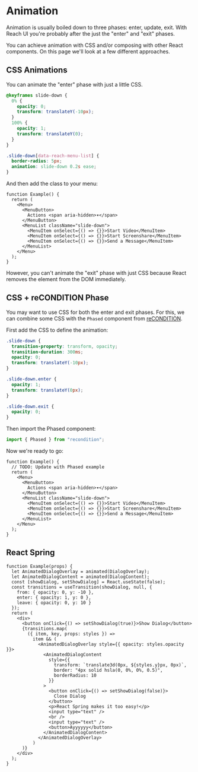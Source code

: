
<Helmet title="Reach UI - Animation" />

# Animation

Animation is usually boiled down to three phases: enter, update, exit. With Reach UI you're probably after the just the "enter" and "exit" phases.

You can achieve animation with CSS and/or composing with other React components. On this page we'll look at a few different approaches.

## CSS Animations

You can animate the "enter" phase with just a little CSS.

```css
@keyframes slide-down {
  0% {
    opacity: 0;
    transform: translateY(-10px);
  }
  100% {
    opacity: 1;
    transform: translateY(0);
  }
}

.slide-down[data-reach-menu-list] {
  border-radius: 5px;
  animation: slide-down 0.2s ease;
}
```

And then add the class to your menu:

```jsx-live
function Example() {
  return (
    <Menu>
      <MenuButton>
        Actions <span aria-hidden>▾</span>
      </MenuButton>
      <MenuList className="slide-down">
        <MenuItem onSelect={() => {}}>Start Video</MenuItem>
        <MenuItem onSelect={() => {}}>Start Screenshare</MenuItem>
        <MenuItem onSelect={() => {}}>Send a Message</MenuItem>
      </MenuList>
    </Menu>
  );
}
```

However, you can't animate the "exit" phase with just CSS because React removes the element from the DOM immediately.

## CSS + reCONDITION Phase

You may want to use CSS for both the enter and exit phases. For this, we can combine some CSS with the `Phased` component from [reCONDITION](https://github.com/theKashey/recondition).

First add the CSS to define the animation:

```css
.slide-down {
  transition-property: transform, opacity;
  transition-duration: 300ms;
  opacity: 0;
  transform: translateY(-10px);
}

.slide-down.enter {
  opacity: 1;
  transform: translateY(0px);
}

.slide-down.exit {
  opacity: 0;
}
```

Then import the Phased component:

```jsx
import { Phased } from "recondition";
```

Now we're ready to go:

```jsx-live
function Example() {
  // TODO: Update with Phased example
  return (
    <Menu>
      <MenuButton>
        Actions <span aria-hidden>▾</span>
      </MenuButton>
      <MenuList className="slide-down">
        <MenuItem onSelect={() => {}}>Start Video</MenuItem>
        <MenuItem onSelect={() => {}}>Start Screenshare</MenuItem>
        <MenuItem onSelect={() => {}}>Send a Message</MenuItem>
      </MenuList>
    </Menu>
  );
}
```

## React Spring

```jsx-live
function Example(props) {
  let AnimatedDialogOverlay = animated(DialogOverlay);
  let AnimatedDialogContent = animated(DialogContent);
  const [showDialog, setShowDialog] = React.useState(false);
  const transitions = useTransition(showDialog, null, {
    from: { opacity: 0, y: -10 },
    enter: { opacity: 1, y: 0 },
    leave: { opacity: 0, y: 10 }
  });
  return (
    <div>
      <button onClick={() => setShowDialog(true)}>Show Dialog</button>
      {transitions.map(
        ({ item, key, props: styles }) =>
          item && (
            <AnimatedDialogOverlay style={{ opacity: styles.opacity }}>
              <AnimatedDialogContent
                style={{
                  transform: `translate3d(0px, ${styles.y}px, 0px)`,
                  border: "4px solid hsla(0, 0%, 0%, 0.5)",
                  borderRadius: 10
                }}
              >
                <button onClick={() => setShowDialog(false)}>
                  Close Dialog
                </button>
                <p>React Spring makes it too easy!</p>
                <input type="text" />
                <br />
                <input type="text" />
                <button>Ayyyyyy</button>
              </AnimatedDialogContent>
            </AnimatedDialogOverlay>
          )
      )}
    </div>
  );
}
```
